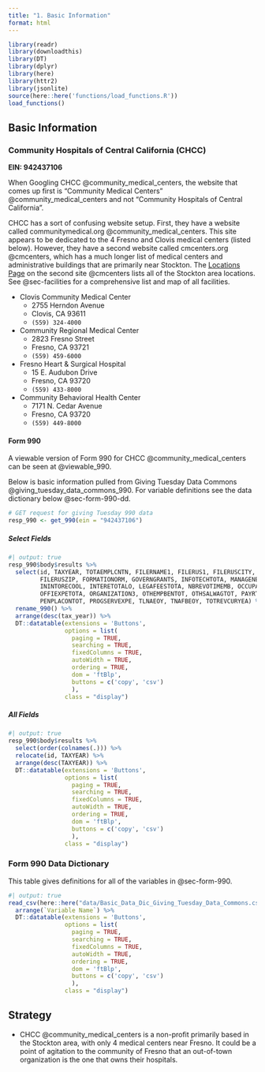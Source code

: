 ```yaml
---
title: "1. Basic Information"
format: html
---
```


```r
library(readr)
library(downloadthis)
library(DT)
library(dplyr)
library(here)
library(httr2)
library(jsonlite)
source(here::here('functions/load_functions.R'))
load_functions()
```

## Basic Information

### Community Hospitals of Central California (CHCC)

**EIN: 942437106**

When Googling CHCC @community_medical_centers, the website that comes up first is "Community Medical Centers" @community_medical_centers and not "Community Hospitals of Central California".

CHCC has a sort of confusing website setup. First, they have a website called communitymedical.org @community_medical_centers. This site appears to be dedicated
to the 4 Fresno and Clovis medical centers (listed below). However, they have a second website called cmcenters.org @cmcenters, which has a much longer list of medical centers and administrative buildings that are primarily near Stockton. The [Locations Page](https://cmcenters.org/locations/) on the second site @cmcenters lists all of the Stockton area locations. See @sec-facilities for a comprehensive list and map of all facilities.

  - Clovis Community Medical Center
      - 2755 Herndon Avenue
      - Clovis, CA 93611
      - `(559) 324-4000`
  
  - Community Regional Medical Center
      - 2823 Fresno Street
      - Fresno, CA 93721
      - `(559) 459-6000`
  
  - Fresno Heart & Surgical Hospital
      - 15 E. Audubon Drive
      - Fresno, CA 93720
      - `(559) 433-8000`
  
  - Community Behavioral Health Center
      - 7171 N. Cedar Avenue
      - Fresno, CA 93720
      - `(559) 449-8000`
      
      
#### Form 990 {#sec-form-990}

A viewable version of Form 990 for CHCC @community_medical_centers can be seen at @viewable_990.

Below is basic information pulled from Giving Tuesday Data Commons @giving_tuesday_data_commons_990. For variable definitions see the data dictionary below @sec-form-990-dd.

```r
# GET request for giving Tuesday 990 data
resp_990 <- get_990(ein = "942437106") 
```

##### Select Fields
```r
#| output: true
resp_990$body$results %>% 
  select(id, TAXYEAR, TOTAEMPLCNTN, FILERNAME1, FILERUS1, FILERUSCITY, FILERUSSTATE, 
         FILERUSZIP, FORMATIONORM, GOVERNGRANTS, INFOTECHTOTA, MANAGENEEXPE, 
         ININTORECOOL, INTERETOTALO, LEGAFEESTOTA, NBREVOTIMEMB, OCCUPATOTALO, 
         OFFIEXPETOTA, ORGANIZATION3, OTHEMPBENTOT, OTHSALWAGTOT, PAYRTAXETOTA, 
         PENPLACONTOT, PROGSERVEXPE, TLNAEOY, TNAFBEOY, TOTREVCURYEA) %>% 
  rename_990() %>% 
  arrange(desc(tax_year)) %>% 
  DT::datatable(extensions = 'Buttons',
                options = list(
                  paging = TRUE,
                  searching = TRUE,
                  fixedColumns = TRUE,
                  autoWidth = TRUE,
                  ordering = TRUE,
                  dom = 'ftBlp',
                  buttons = c('copy', 'csv')
                  ),
                class = "display")
```

##### All Fields

```r
#| output: true
resp_990$body$results %>% 
  select(order(colnames(.))) %>% 
  relocate(id, TAXYEAR) %>% 
  arrange(desc(TAXYEAR)) %>% 
  DT::datatable(extensions = 'Buttons',
                options = list(
                  paging = TRUE,
                  searching = TRUE,
                  fixedColumns = TRUE,
                  autoWidth = TRUE,
                  ordering = TRUE,
                  dom = 'ftBlp',
                  buttons = c('copy', 'csv')
                  ),
                class = "display")
```

### Form 990 Data Dictionary {#sec-form-990-dd}

This table gives definitions for all of the variables in @sec-form-990.
```r
#| output: true
read_csv(here::here("data/Basic_Data_Dic_Giving_Tuesday_Data_Commons.csv")) %>% 
  arrange(`Variable Name`) %>% 
  DT::datatable(extensions = 'Buttons',
                options = list(
                  paging = TRUE,
                  searching = TRUE,
                  fixedColumns = TRUE,
                  autoWidth = TRUE,
                  ordering = TRUE,
                  dom = 'ftBlp',
                  buttons = c('copy', 'csv')
                  ),
                class = "display")
```


## Strategy

  - CHCC @community_medical_centers is a non-profit primarily based in the Stockton area, with only 4 medical centers near Fresno. It could be a point of agitation to the community of Fresno that an out-of-town organization is the one that owns their hospitals.